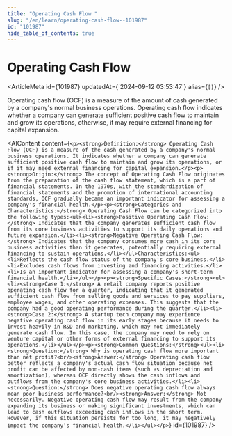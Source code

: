 ```yaml
---
title: "Operating Cash Flow "
slug: "/en/learn/operating-cash-flow--101987"
id: "101987"
hide_table_of_contents: true
---
```



# Operating Cash Flow 

<ArticleMeta id={101987} updatedAt={'2024-09-12 03:53:47'} alias={`[]`} />
<div className='border-solid border-b border-t-0 my-4 border-[var(--ifm-color-gray-300)]' />

Operating cash flow (OCF) is a measure of the amount of cash generated by a company's normal business operations. Operating cash flow indicates whether a company can generate sufficient positive cash flow to maintain and grow its operations, otherwise, it may require external financing for capital expansion.

<AIContent content={`<p><strong>Definition:</strong> Operating Cash Flow (OCF) is a measure of the cash generated by a company's normal business operations. It indicates whether a company can generate sufficient positive cash flow to maintain and grow its operations, or if it may need external financing for capital expansion.</p><p><strong>Origin:</strong> The concept of Operating Cash Flow originates from the preparation of the cash flow statement, which is a part of financial statements. In the 1970s, with the standardization of financial statements and the promotion of international accounting standards, OCF gradually became an important indicator for assessing a company's financial health.</p><p><strong>Categories and Characteristics:</strong> Operating Cash Flow can be categorized into the following types:<ul><li><strong>Positive Operating Cash Flow:</strong> Indicates that the company generates sufficient cash flow from its core business activities to support its daily operations and future expansion.</li><li><strong>Negative Operating Cash Flow:</strong> Indicates that the company consumes more cash in its core business activities than it generates, potentially requiring external financing to sustain operations.</li></ul>Characteristics:<ul><li>Reflects the cash flow status of the company's core business.</li><li>Excludes cash flows from investing and financing activities.</li><li>Is an important indicator for assessing a company's short-term financial health.</li></ul></p><p><strong>Specific Cases:</strong><ul><li><strong>Case 1:</strong> A retail company reports positive operating cash flow for a quarter, indicating that it generated sufficient cash flow from selling goods and services to pay suppliers, employee wages, and other operating expenses. This suggests that the company had a good operating performance during the quarter.</li><li><strong>Case 2:</strong> A startup tech company may experience negative operating cash flow in its early stages because it needs to invest heavily in R&D and marketing, which may not immediately generate cash flow. In this case, the company may need to rely on venture capital or other forms of external financing to support its operations.</li></ul></p><p><strong>Common Questions:</strong><ul><li><strong>Question:</strong> Why is operating cash flow more important than net profit?<br/><strong>Answer:</strong> Operating cash flow better reflects a company's actual cash flow situation because net profit can be affected by non-cash items (such as depreciation and amortization), whereas OCF directly shows the cash inflows and outflows from the company's core business activities.</li><li><strong>Question:</strong> Does negative operating cash flow always mean poor business performance?<br/><strong>Answer:</strong> Not necessarily. Negative operating cash flow may result from the company expanding its business or making significant investments, which can lead to cash outflows exceeding cash inflows in the short term. However, if this situation persists for too long, it may negatively impact the company's financial health.</li></ul></p>`} id={101987} />

